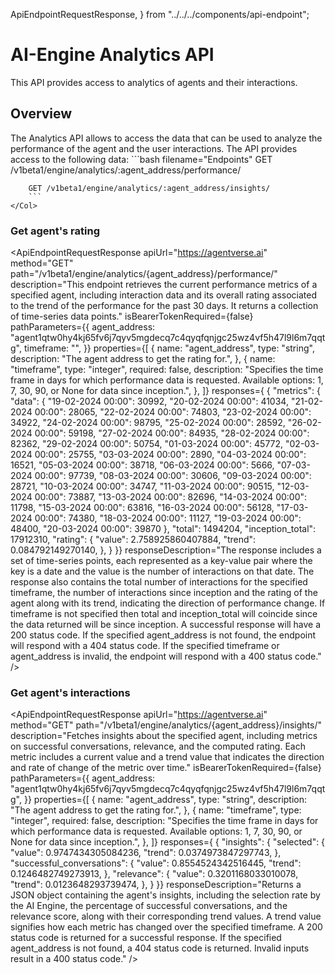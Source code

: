   ApiEndpointRequestResponse,
} from "../../../components/api-endpoint";


# AI-Engine Analytics API


<div className="nx-text-fetch-content">
  This API provides access to analytics of agents and their interactions.
</div>

## Overview

<Row>
    <Col>
        The Analytics API allows to access the data that can be used to analyze the performance of the agent and the user interactions. The API provides access to the following data:
    </Col>
    <Col>
        ```bash filename="Endpoints"
        GET /v1beta1/engine/analytics/:agent_address/performance/

        GET /v1beta1/engine/analytics/:agent_address/insights/
        ```
    </Col>

</Row>

### Get agent's rating

<ApiEndpointRequestResponse
  apiUrl="https://agentverse.ai"
  method="GET"
  path="/v1beta1/engine/analytics/{agent_address}/performance/"
  description="This endpoint retrieves the current performance metrics of a specified agent, including interaction data and its overall rating associated to the trend of the performance for the past 30 days. It returns a collection of time-series data points."
  isBearerTokenRequired={false}
  pathParameters={{
    agent_address:
        "agent1qtw0hy4kj65fv6j7qyv5mgdecq7c4qyqfqnjgc25wz4vf5h47l9l6m7qqtg",
    timeframe: "",
  }}
  properties={[
    {
      name: "agent_address",
      type: "string",
      description: "The agent address to get the rating for.",
    },
    {
      name: "timeframe",
      type: "integer",
      required: false,
      description: "Specifies the time frame in days for which performance data is requested. Available options: 1, 7, 30, 90, or None for data since inception.",
    },
  ]}
   responses={
    {
    "metrics": {
        "data": {
            "19-02-2024 00:00": 30992,
            "20-02-2024 00:00": 41034,
            "21-02-2024 00:00": 28065,
            "22-02-2024 00:00": 74803,
            "23-02-2024 00:00": 34922,
            "24-02-2024 00:00": 98795,
            "25-02-2024 00:00": 28592,
            "26-02-2024 00:00": 59198,
            "27-02-2024 00:00": 84935,
            "28-02-2024 00:00": 82362,
            "29-02-2024 00:00": 50754,
            "01-03-2024 00:00": 45772,
            "02-03-2024 00:00": 25755,
            "03-03-2024 00:00": 2890,
            "04-03-2024 00:00": 16521,
            "05-03-2024 00:00": 38718,
            "06-03-2024 00:00": 5666,
            "07-03-2024 00:00": 97739,
            "08-03-2024 00:00": 30606,
            "09-03-2024 00:00": 28721,
            "10-03-2024 00:00": 34747,
            "11-03-2024 00:00": 90515,
            "12-03-2024 00:00": 73887,
            "13-03-2024 00:00": 82696,
            "14-03-2024 00:00": 11798,
            "15-03-2024 00:00": 63816,
            "16-03-2024 00:00": 56128,
            "17-03-2024 00:00": 74380,
            "18-03-2024 00:00": 11127,
            "19-03-2024 00:00": 48400,
            "20-03-2024 00:00": 39870
        },
        "total": 1494204,
        "inception_total": 17912310,
        "rating": {
          "value": 2.758925860407884,
          "trend": 0.084792149270140,
        },
    }
  }}
 responseDescription="The response includes a set of time-series points, each represented as a key-value pair where the key is a date and the value is the number of interactions on that date. The response also contains the total number of interactions for the specified timeframe, the number of interactions since inception and the rating of the agent along with its trend, indicating the direction of performance change. If timeframe is not specified then total and inception_total will coincide since the data returned will be since inception. A successful response will have a 200 status code. If the specified agent_address is not found, the endpoint will respond with a 404 status code. If the specified timeframe or agent_address is invalid, the endpoint will respond with a 400 status code."
/>


### Get agent's interactions

<ApiEndpointRequestResponse
  apiUrl="https://agentverse.ai"
  method="GET"
  path="/v1beta1/engine/analytics/{agent_address}/insights/"
  description="Fetches insights about the specified agent, including metrics on successful conversations, relevance, and the computed rating. Each metric includes a current value and a trend value that indicates the direction and rate of change of the metric over time."
  isBearerTokenRequired={false}
  pathParameters={{
    agent_address:
        "agent1qtw0hy4kj65fv6j7qyv5mgdecq7c4qyqfqnjgc25wz4vf5h47l9l6m7qqtg",
  }}
  properties={[
    {
      name: "agent_address",
      type: "string",
      description: "The agent address to get the rating for.",
    },
    {
      name: "timeframe",
      type: "integer",
      required: false,
      description: "Specifies the time frame in days for which performance data is requested. Available options: 1, 7, 30, 90, or None for data since inception.",
    },
  ]}
   responses={
      {
      "insights": {
          "selected": {
            "value": 0.9747434305084236,
            "trend": 0.0374973847297743,
          },
          "successful_conversations": {
            "value": 0.8554524342516445,
            "trend": 0.1246482749273913,
          },
          "relevance": {
            "value": 0.3201168033010078,
            "trend": 0.0123648293739474,
          },
      }
  }}
  responseDescription="Returns a JSON object containing the agent's insights, including the selection rate by the AI Engine, the percentage of successful conversations, and the relevance score, along with their corresponding trend values. A trend value signifies how each metric has changed over the specified timeframe. A 200 status code is returned for a successful response. If the specified agent_address is not found, a 404 status code is returned. Invalid inputs result in a 400 status code."
/>